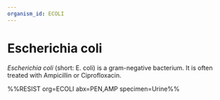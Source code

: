```yaml
---
organism_id: ECOLI
---
```


# Escherichia coli

*Escherichia coli* (short: E. coli) is a gram-negative bacterium.
It is often treated with Ampicillin or Ciprofloxacin.

%%RESIST org=ECOLI abx=PEN,AMP specimen=Urine%%